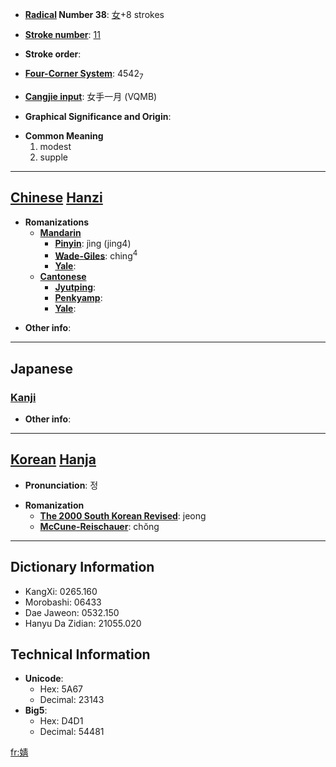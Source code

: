 * '''[[Wiktionary:Chinese radical index| Radical]] Number 38''': [[Wiktionary:Chinese radical index 女|女]]+8 strokes

* '''[[Wiktionary:Chinese total strokes index|Stroke number]]''': [[Wiktionary:Chinese total strokes index 11|11]]

* '''Stroke order''': 

* '''[[Wiktionary:Chinese four corner index|Four-Corner System]]''': 4542<sub>7</sub>

* '''[[Wiktionary:Chinese Cangjie index|Cangjie input]]''': 女手一月 (VQMB)

* '''Graphical Significance and Origin''': 

* '''Common Meaning'''
*#modest
*# supple


----

== [[Chinese]] [[Hanzi]] ==

* '''Romanizations'''
** '''[[Mandarin]]'''
*** '''[[Pinyin]]''': jìng (jing4)
*** '''[[Wade-Giles]]''': ching<sup>4</sup>
*** '''[[Yale]]''': 
** '''[[Cantonese]]'''
*** '''[[Jyutping]]''':
*** '''[[Penkyamp]]''': 
*** '''[[Yale]]''': 

* '''Other info''': 

----

==Japanese==
===[[Kanji]]===
{{kanji|on readings=[[せい]] (sei), [[しょう]] (shō), [[じゅう]] (jū)|kun readings=[[あてやかなさま]] (ateyakanasama), [[しなやか]] (shinayaka)}}

* '''Other info''':  

----

== [[Korean]] [[Hanja]] ==

* '''Pronunciation''': 정

* '''Romanization'''
** '''[[The 2000 South Korean Revised Romanization|The 2000 South Korean Revised]]''': jeong
** '''[[McCune-Reischauer]]''': chŏng

----

== Dictionary Information ==

* KangXi: 0265.160
* Morobashi: 06433
* Dae Jaweon: 0532.150
* Hanyu Da Zidian: 21055.020

== Technical Information ==

* '''Unicode''':
** Hex: 5A67
** Decimal: 23143
* '''Big5''':
** Hex: D4D1
** Decimal: 54481

[[fr:婧]]